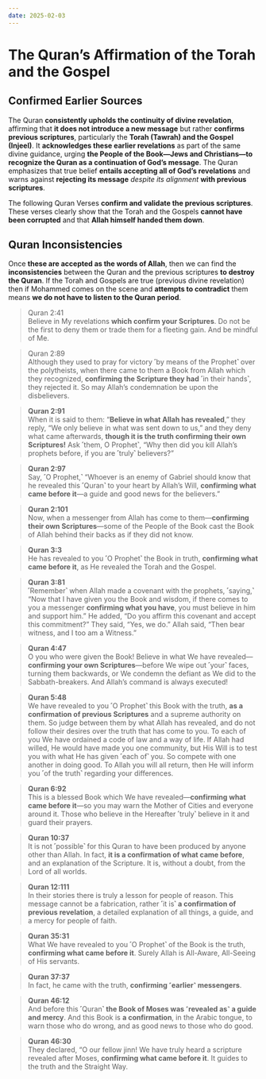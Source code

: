 ```yaml
---
date: 2025-02-03
---
```



# The Quran’s Affirmation of the Torah and the Gospel

<CustomImage src="/img/gospel-torah.png" alt="Confirmed Earlier Sources" width="400px" />

<DateDisplay date="2025-02-02" />


## Confirmed Earlier Sources
The Quran **consistently upholds the continuity of divine revelation**, affirming that **it does not introduce a new message** but rather **confirms previous scriptures**, particularly the **Torah (Tawrah) and the Gospel (Injeel)**. It **acknowledges these earlier revelations** as part of the same divine guidance, urging **the People of the Book—Jews and Christians—to recognize the Quran as a continuation of God’s message**. The Quran emphasizes that true belief **entails accepting all of God’s revelations** and warns against **rejecting its message** _despite its alignment_ **with previous scriptures**. 

The following Quran Verses **confirm and validate the previous scriptures**. These verses clearly show that the Torah and the Gospels **cannot have been corrupted** and that **Allah himself handed them down**.

## Quran Inconsistencies
Once **these are accepted as the words of Allah**, then we can find the **inconsistencies** between the Quran and the previous scriptures **to destroy the Quran**. If the Torah and Gospels are true (previous divine revelation) then if Mohammed comes on the scene and **attempts to contradict** them means **we do not have to listen to the Quran period**.


> Quran 2:41  
Believe in My revelations **which confirm your Scriptures**. Do not be the first to deny them or trade them for a fleeting gain. And be mindful of Me.

> Quran 2:89   
Although they used to pray for victory ˹by means of the Prophet˺ over the polytheists, when there came to them a Book from Allah which they recognized, **confirming the Scripture they had** ˹in their hands˺, they rejected it. So may Allah’s condemnation be upon the disbelievers.

> **Quran 2:91**  
> When it is said to them: “**Believe in what Allah has revealed**,” they reply, “We only believe in what was sent down to us,” and they deny what came afterwards, **though it is the truth confirming their own Scriptures!** Ask ˹them, O Prophet˺, “Why then did you kill Allah’s prophets before, if you are ˹truly˺ believers?”

> **Quran 2:97**  
> Say, ˹O Prophet,˺ “Whoever is an enemy of Gabriel should know that he revealed this ˹Quran˺ to your heart by Allah’s Will, **confirming what came before it**—a guide and good news for the believers.”

> **Quran 2:101**  
> Now, when a messenger from Allah has come to them—**confirming their own Scriptures**—some of the People of the Book cast the Book of Allah behind their backs as if they did not know.

> **Quran 3:3**  
> He has revealed to you ˹O Prophet˺ the Book in truth, **confirming what came before it**, as He revealed the Torah and the Gospel.

> **Quran 3:81**  
> ˹Remember˺ when Allah made a covenant with the prophets, ˹saying,˺ “Now that I have given you the Book and wisdom, if there comes to you a messenger **confirming what you have**, you must believe in him and support him.” He added, “Do you affirm this covenant and accept this commitment?” They said, “Yes, we do.” Allah said, “Then bear witness, and I too am a Witness.”

> **Quran 4:47**  
> O you who were given the Book! Believe in what We have revealed—**confirming your own Scriptures**—before We wipe out ˹your˺ faces, turning them backwards, or We condemn the defiant as We did to the Sabbath-breakers. And Allah’s command is always executed!

> **Quran 5:48**  
> We have revealed to you ˹O Prophet˺ this Book with the truth, **as a confirmation of previous Scriptures** and a supreme authority on them. So judge between them by what Allah has revealed, and do not follow their desires over the truth that has come to you. To each of you We have ordained a code of law and a way of life. If Allah had willed, He would have made you one community, but His Will is to test you with what He has given ˹each of˺ you. So compete with one another in doing good. To Allah you will all return, then He will inform you ˹of the truth˺ regarding your differences.

> **Quran 6:92**  
> This is a blessed Book which We have revealed—**confirming what came before it**—so you may warn the Mother of Cities and everyone around it. Those who believe in the Hereafter ˹truly˺ believe in it and guard their prayers.

> **Quran 10:37**  
> It is not ˹possible˺ for this Quran to have been produced by anyone other than Allah. In fact, **it is a confirmation of what came before**, and an explanation of the Scripture. It is, without a doubt, from the Lord of all worlds.

> **Quran 12:111**  
> In their stories there is truly a lesson for people of reason. This message cannot be a fabrication, rather ˹it is˺ **a confirmation of previous revelation**, a detailed explanation of all things, a guide, and a mercy for people of faith.

> **Quran 35:31**  
> What We have revealed to you ˹O Prophet˺ of the Book is the truth, **confirming what came before it**. Surely Allah is All-Aware, All-Seeing of His servants.

> **Quran 37:37**  
> In fact, he came with the truth, **confirming ˹earlier˺ messengers**.

> **Quran 46:12**  
> And before this ˹Quran˺ **the Book of Moses was ˹revealed as˺ a guide and mercy**. And this Book is **a confirmation**, in the Arabic tongue, to warn those who do wrong, and as good news to those who do good.

> **Quran 46:30**  
> They declared, “O our fellow jinn! We have truly heard a scripture revealed after Moses, **confirming what came before it**. It guides to the truth and the Straight Way.
